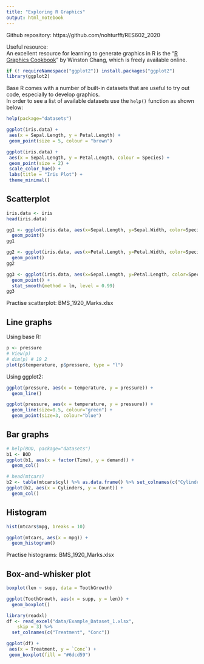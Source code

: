 ```yaml
---
title: "Exploring R Graphics"
output: html_notebook
---
```


Github repository: https://github.com/nohturfft/RES602_2020  


Useful resource:  
An excellent resource for learning to generate graphics in R is the "[R Graphics Cookbook](https://r-graphics.org/)" by Winston Chang, which is freely available online.

```r
if (! requireNamespace("ggplot2")) install.packages("ggplot2")
library(ggplot2)
```


Base R comes with a number of built-in datasets that are useful to try out code, especially to develop graphics.  
In order to see a list of available datasets use the `help()` function as shown below:  
```r
help(package="datasets")
```

```r
ggplot(iris.data) +
 aes(x = Sepal.Length, y = Petal.Length) +
 geom_point(size = 5, colour = "brown")
```

```r
ggplot(iris.data) +
 aes(x = Sepal.Length, y = Petal.Length, colour = Species) +
 geom_point(size = 2) +
 scale_color_hue() +
 labs(title = "Iris Plot") +
 theme_minimal()
```


## Scatterplot  
```r
iris.data <- iris
head(iris.data)
```


```r
gg1 <- ggplot(iris.data, aes(x=Sepal.Length, y=Sepal.Width, color=Species)) +
  geom_point()
gg1
```

```r
gg2 <- ggplot(iris.data, aes(x=Petal.Length, y=Petal.Width, color=Species)) +
  geom_point()
gg2
```


```r
gg3 <- ggplot(iris.data, aes(x=Sepal.Length, y=Petal.Length, color=Species)) +
  geom_point() +
  stat_smooth(method = lm, level = 0.99)
gg3
```

Practise scatterplot: BMS_1920_Marks.xlsx  


## Line graphs  
Using base R:  
```r
p <- pressure
# View(p)
# dim(p) # 19 2
plot(p$temperature, p$pressure, type = "l")
```

Using ggplot2:  
```r
ggplot(pressure, aes(x = temperature, y = pressure)) +
  geom_line()
```

```r
ggplot(pressure, aes(x = temperature, y = pressure)) +
  geom_line(size=0.5, colour="green") +
  geom_point(size=3, colour="blue")
```

## Bar graphs  
```r
# help(BOD, package="datasets")
b1 <- BOD
ggplot(b1, aes(x = factor(Time), y = demand)) +
  geom_col()
```

```r
# head(mtcars)
b2 <- table(mtcars$cyl) %>% as.data.frame() %>% set_colnames(c("Cylinders", "Count"))
ggplot(b2, aes(x = Cylinders, y = Count)) +
  geom_col()
```

## Histogram  
```r
hist(mtcars$mpg, breaks = 10)
```

```r
ggplot(mtcars, aes(x = mpg)) +
  geom_histogram()
```

Practise histograms: BMS_1920_Marks.xlsx

## Box-and-whisker plot  
```r
boxplot(len ~ supp, data = ToothGrowth)
```

```r
ggplot(ToothGrowth, aes(x = supp, y = len)) +
  geom_boxplot()
```

```r
library(readxl)
df <- read_excel("data/Example_Dataset_1.xlsx", 
    skip = 3) %>% 
  set_colnames(c("Treatment", "Conc"))
```

```r
ggplot(df) +
 aes(x = Treatment, y = `Conc`) +
 geom_boxplot(fill = "#6dcd59")
```

